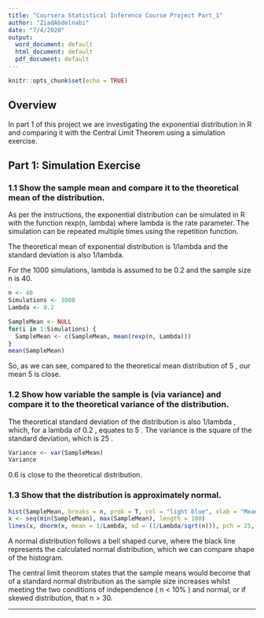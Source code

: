 ```yaml
---
title: "Coursera Statistical Inference Course Project Part_1"
author: "ZiadAbdelnabi"
date: "7/4/2020"
output:
  word_document: default
  html_document: default
  pdf_document: default
---
```


```r
knitr::opts_chunk$set(echo = TRUE)
```

## Overview

In part 1 of this project we are investigating the exponential distribution in R and comparing it with the Central Limit Theorem using a simulation exercise.


## Part 1: Simulation Exercise

### 1.1 Show the sample mean and compare it to the theoretical mean of the distribution.

As per the instructions, the exponential distribution can be simulated in R with the function rexp(n, lambda) where lambda is the rate parameter. The simulation can be repeated multiple times using the repetition function.

The theoretical mean of exponential distribution is 1/lambda and the standard deviation is also 1/lambda. 

For the 1000 simulations, lambda is assumed to be 0.2 and the sample size n is 40.

```r
n <- 40
Simulations <- 1000
Lambda <- 0.2

SampleMean <- NULL
for(i in 1:Simulations) {
  SampleMean <- c(SampleMean, mean(rexp(n, Lambda)))
}
mean(SampleMean)
```

So, as we can see, compared to the theoretical mean distribution of 5 , our mean 5 is close.


### 1.2 Show how variable the sample is (via variance) and compare it to the theoretical variance of the distribution.

The theoretical standard deviation of the distribution is also 1/lambda , which, for a lambda of 0.2 , equates to 5 . The variance is the square of the standard deviation, which is 25 .

```r
Variance <- var(SampleMean)
Variance
```
0.6 is close to the theoretical distribution.



### 1.3  Show that the distribution is approximately normal.

```r
hist(SampleMean, breaks = n, prob = T, col = "light blue", xlab = "Means")
x <- seq(min(SampleMean), max(SampleMean), length = 100)
lines(x, dnorm(x, mean = 1/Lambda, sd = (1/Lambda/sqrt(n))), pch = 25, col = "red", lty=1, lwd=2.5)
```

A normal distribution follows a bell shaped curve, where the black line represents the calculated normal distribution, which we can compare shape of the histogram. 

The central limit theorom states that the sample means would become that of a standard normal distribution as the sample size increases whilst meeting the two conditions of independence ( n < 10% ) and normal, or if skewed distribution, that n > 30.

* * *
